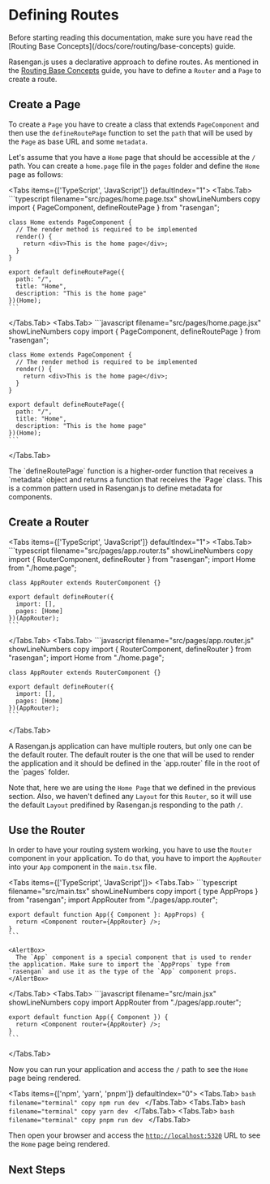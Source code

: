 
# Defining Routes 

<AlertBox type="success">
Before starting reading this documentation, make sure you have read the [Routing Base Concepts](/docs/core/routing/base-concepts) guide.
</AlertBox>

Rasengan.js uses a declarative approach to define routes. As mentioned in the [Routing Base Concepts](/docs/core/routing/base-concepts) guide, 
you have to define a `Router` and a `Page` to create a route.

## Create a Page 

To create a `Page` you have to create a class that extends `PageComponent` and then use the `defineRoutePage` function to set the `path` that will be used by the `Page` as base URL and some `metadata`.

Let's assume that you have a `Home` page that should be accessible at the `/` path. You can create a `home.page` file in the `pages` folder and define the `Home` page as follows:

<Tabs items={['TypeScript', 'JavaScript']} defaultIndex="1">
  <Tabs.Tab>
    ```typescript filename="src/pages/home.page.tsx" showLineNumbers copy
    import { PageComponent, defineRoutePage } from "rasengan";

    class Home extends PageComponent {
      // The render method is required to be implemented
      render() {
        return <div>This is the home page</div>;
      }
    }

    export default defineRoutePage({
      path: "/",
      title: "Home",
      description: "This is the home page"
    })(Home);
    ```
  </Tabs.Tab>
  <Tabs.Tab>
    ```javascript filename="src/pages/home.page.jsx" showLineNumbers copy
    import { PageComponent, defineRoutePage } from "rasengan";

    class Home extends PageComponent {
      // The render method is required to be implemented
      render() {
        return <div>This is the home page</div>;
      }
    }

    export default defineRoutePage({
      path: "/",
      title: "Home",
      description: "This is the home page"
    })(Home);
    ```
  </Tabs.Tab>
</Tabs>

<AlertBox>
The `defineRoutePage` function is a higher-order function that receives a `metadata` object and returns a function that receives the `Page` class. 
This is a common pattern used in Rasengan.js to define metadata for components.
</AlertBox>

## Create a Router 

<Tabs items={['TypeScript', 'JavaScript']} defaultIndex="1">
  <Tabs.Tab>
    ```typescript filename="src/pages/app.router.ts" showLineNumbers copy
    import { RouterComponent, defineRouter } from "rasengan";
    import Home from "./home.page";

    class AppRouter extends RouterComponent {}

    export default defineRouter({
      import: [],
      pages: [Home]
    })(AppRouter);
    ```
  </Tabs.Tab>
  <Tabs.Tab>
    ```javascript filename="src/pages/app.router.js" showLineNumbers copy
    import { RouterComponent, defineRouter } from "rasengan";
    import Home from "./home.page";

    class AppRouter extends RouterComponent {}

    export default defineRouter({
      import: [],
      pages: [Home]
    })(AppRouter);
    ```
  </Tabs.Tab>
</Tabs>

<AlertBox>
A Rasengan.js application can have multiple routers, but only one can be the default router. The default router is the one that will be used to render the application
and it should be defined in the `app.router` file in the root of the `pages` folder.
</AlertBox>

Note that, here we are using the `Home Page` that we defined in the previous section. Also, we haven't defined any `Layout` for this `Router`, so it will use the default `Layout` predifined by Rasengan.js responding to the path `/`.

## Use the Router 

In order to have your routing system working, you have to use the `Router` component in your application. To do that, you have to import the `AppRouter` into your `App` component in the `main.tsx` file.

<Tabs items={['TypeScript', 'JavaScript']}>
  <Tabs.Tab>
    ```typescript filename="src/main.tsx" showLineNumbers copy
    import { type AppProps } from "rasengan";
    import AppRouter from "./pages/app.router";

    export default function App({ Component }: AppProps) {
      return <Component router={AppRouter} />;
    }
    ```

    <AlertBox>
      The `App` component is a special component that is used to render the application. Make sure to import the `AppProps` type from `rasengan` and use it as the type of the `App` component props.
    </AlertBox>
  </Tabs.Tab>
  <Tabs.Tab>
    ```javascript filename="src/main.jsx" showLineNumbers copy
    import AppRouter from "./pages/app.router";

    export default function App({ Component }) {
      return <Component router={AppRouter} />;
    }
    ```
  </Tabs.Tab>
</Tabs>

Now you can run your application and access the `/` path to see the `Home` page being rendered.

<Tabs items={['npm', 'yarn', 'pnpm']} defaultIndex="0">
  <Tabs.Tab>
    ```bash filename="terminal" copy
    npm run dev
    ```
  </Tabs.Tab>
  <Tabs.Tab>
    ```bash filename="terminal" copy
    yarn dev
    ```
  </Tabs.Tab>
  <Tabs.Tab>
    ```bash filename="terminal" copy
    pnpm run dev
    ```
  </Tabs.Tab>
</Tabs>

Then open your browser and access the [`http://localhost:5320`](http://localhost:5320) URL to see the `Home` page being rendered.

## Next Steps